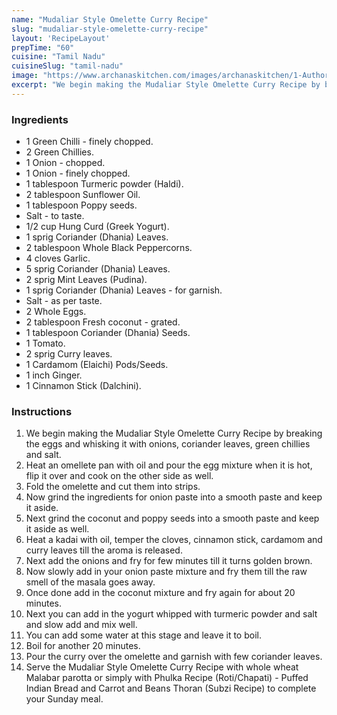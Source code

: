 ---
name: "Mudaliar Style Omelette Curry Recipe"
slug: "mudaliar-style-omelette-curry-recipe"
layout: 'RecipeLayout'
prepTime: "60"
cuisine: "Tamil Nadu"
cuisineSlug: "tamil-nadu"
image: "https://www.archanaskitchen.com/images/archanaskitchen/1-Author/sibyl_sunitha/Mudaliar_Style_Omelette_Curry_Recipe.jpg"
excerpt: "We begin making the Mudaliar Style Omelette Curry Recipe by breaking the eggs and whisking it with onions, coriander leaves, green chillies and salt"
---

### Ingredients

- 1 Green Chilli - finely chopped.
- 2 Green Chillies.
- 1 Onion - chopped.
- 1 Onion - finely chopped.
- 1 tablespoon Turmeric powder (Haldi).
- 2 tablespoon Sunflower Oil.
- 1 tablespoon Poppy seeds.
- Salt - to taste.
- 1/2 cup Hung Curd (Greek Yogurt).
- 1 sprig Coriander (Dhania) Leaves.
- 2 tablespoon Whole Black Peppercorns.
- 4 cloves Garlic.
- 5 sprig Coriander (Dhania) Leaves.
- 2 sprig Mint Leaves (Pudina).
- 1 sprig Coriander (Dhania) Leaves - for garnish.
- Salt - as per taste.
- 2 Whole Eggs.
- 2 tablespoon Fresh coconut - grated.
- 1 tablespoon Coriander (Dhania) Seeds.
- 1 Tomato.
- 2 sprig Curry leaves.
- 1 Cardamom (Elaichi) Pods/Seeds.
- 1 inch Ginger.
- 1 Cinnamon Stick (Dalchini).

### Instructions

1. We begin making the Mudaliar Style Omelette Curry Recipe by breaking the eggs and whisking it with onions, coriander leaves, green chillies and salt.
1. Heat an omellete pan with oil and pour the egg mixture when it is hot, flip it over and cook on the other side as well.
1. Fold the omelette and cut them into strips.
1. Now grind the ingredients for onion paste into a smooth paste and keep it aside.
1. Next grind the coconut and poppy seeds into a smooth paste and keep it aside as well.
1. Heat a kadai with oil, temper the cloves, cinnamon stick, cardamom and curry leaves till the aroma is released.
1. Next add the onions and fry for few minutes till it turns golden brown.
1. Now slowly add in your onion paste mixture and fry them till the raw smell of the masala goes away.
1. Once done add in the coconut mixture and fry again for about 20 minutes.
1. Next you can add in the yogurt whipped with turmeric powder and salt and slow add and mix well.
1. You can add some water at this stage and leave it to boil.
1. Boil for another 20 minutes.
1. Pour the curry over the omelette and garnish with few coriander leaves.
1. Serve the Mudaliar Style Omelette Curry Recipe with whole wheat Malabar parotta or simply with Phulka Recipe (Roti/Chapati) - Puffed Indian Bread and Carrot and Beans Thoran (Subzi Recipe) to complete your Sunday meal.
